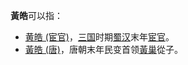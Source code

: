 '''黃皓'''可以指：
* [[黄皓_(宦官)|黄皓 (宦官)]]，[[三国|三国]]时期[[蜀汉|蜀汉]]末年[[宦官|宦官]]。
* [[黃皓_(唐)|黃皓 (唐)]]，唐朝末年民变首领[[黃巢|黃巢]]從子。

{{disambig|H皓|Cat=二字黄姓人名消歧义}}